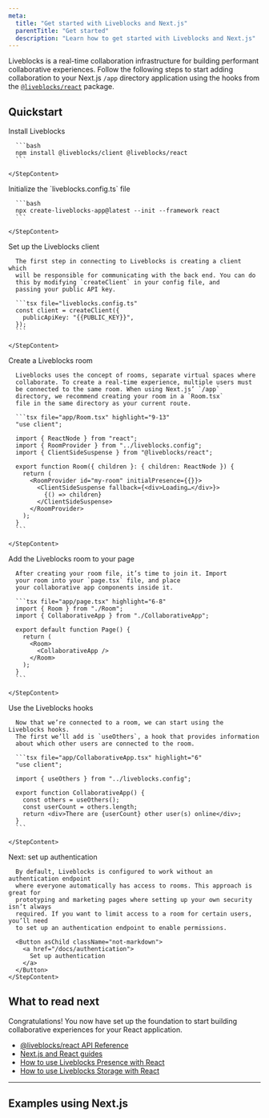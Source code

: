 ```yaml
---
meta:
  title: "Get started with Liveblocks and Next.js"
  parentTitle: "Get started"
  description: "Learn how to get started with Liveblocks and Next.js"
---
```


Liveblocks is a real-time collaboration infrastructure for building performant
collaborative experiences. Follow the following steps to start adding
collaboration to your Next.js `/app` directory application using the hooks from
the [`@liveblocks/react`](/docs/api-reference/liveblocks-react) package.

## Quickstart

<Steps>

  <Step>
    <StepTitle>Install Liveblocks</StepTitle>
    <StepContent>

      ```bash
      npm install @liveblocks/client @liveblocks/react
      ```

    </StepContent>

  </Step>
  <Step>
    <StepTitle>Initialize the `liveblocks.config.ts` file</StepTitle>
    <StepContent>

      ```bash
      npx create-liveblocks-app@latest --init --framework react
      ```

    </StepContent>

  </Step>
  <Step>
    <StepTitle>Set up the Liveblocks client</StepTitle>
    <StepContent>

      The first step in connecting to Liveblocks is creating a client which
      will be responsible for communicating with the back end. You can do
      this by modifying `createClient` in your config file, and
      passing your public API key.

      ```tsx file="liveblocks.config.ts"
      const client = createClient({
        publicApiKey: "{{PUBLIC_KEY}}",
      });
      ```

    </StepContent>

  </Step>
  <Step>
    <StepTitle>Create a Liveblocks room</StepTitle>
    <StepContent>

      Liveblocks uses the concept of rooms, separate virtual spaces where
      collaborate. To create a real-time experience, multiple users must
      be connected to the same room. When using Next.js’ `/app`
      directory, we recommend creating your room in a `Room.tsx`
      file in the same directory as your current route.

      ```tsx file="app/Room.tsx" highlight="9-13"
      "use client";

      import { ReactNode } from "react";
      import { RoomProvider } from "../liveblocks.config";
      import { ClientSideSuspense } from "@liveblocks/react";

      export function Room({ children }: { children: ReactNode }) {
        return (
          <RoomProvider id="my-room" initialPresence={{}}>
            <ClientSideSuspense fallback={<div>Loading…</div>}>
              {() => children}
            </ClientSideSuspense>
          </RoomProvider>
        );
      }
      ```

    </StepContent>

  </Step>
  <Step>
    <StepTitle>Add the Liveblocks room to your page</StepTitle>
    <StepContent>

      After creating your room file, it’s time to join it. Import
      your room into your `page.tsx` file, and place
      your collaborative app components inside it.

      ```tsx file="app/page.tsx" highlight="6-8"
      import { Room } from "./Room";
      import { CollaborativeApp } from "./CollaborativeApp";

      export default function Page() {
        return (
          <Room>
            <CollaborativeApp />
          </Room>
        );
      }
      ```

    </StepContent>

  </Step>
  <Step>
    <StepTitle>Use the Liveblocks hooks</StepTitle>
    <StepContent>

      Now that we’re connected to a room, we can start using the Liveblocks hooks.
      The first we’ll add is `useOthers`, a hook that provides information
      about which other users are connected to the room.

      ```tsx file="app/CollaborativeApp.tsx" highlight="6"
      "use client";

      import { useOthers } from "../liveblocks.config";

      export function CollaborativeApp() {
        const others = useOthers();
        const userCount = others.length;
        return <div>There are {userCount} other user(s) online</div>;
      }
      ```

    </StepContent>

  </Step>
  <Step lastStep>
    <StepTitle>Next: set up authentication</StepTitle>
    <StepContent>

      By default, Liveblocks is configured to work without an authentication endpoint
      where everyone automatically has access to rooms. This approach is great for
      prototyping and marketing pages where setting up your own security isn’t always
      required. If you want to limit access to a room for certain users, you’ll need
      to set up an authentication endpoint to enable permissions.

      <Button asChild className="not-markdown">
        <a href="/docs/authentication">
          Set up authentication
        </a>
      </Button>
    </StepContent>

  </Step>
</Steps>

## What to read next

Congratulations! You now have set up the foundation to start building
collaborative experiences for your React application.

- [@liveblocks/react API Reference](/docs/api-reference/liveblocks-react)
- [Next.js and React guides](/docs/guides?technologies=nextjs%2Creact)
- [How to use Liveblocks Presence with React](/docs/guides/how-to-use-liveblocks-presence-with-react)
- [How to use Liveblocks Storage with React](/docs/guides/how-to-use-liveblocks-storage-with-react)

---

## Examples using Next.js

<ListGrid columns={2}>
  <ExampleCard
    example={{
      title: "Collaborative To-do List",
      slug: "collaborative-todo-list/nextjs-todo-list",
      image: "/images/examples/thumbnails/collaborative-todo-list.jpg",
    }}
    technologies={["nextjs", "vuejs", "sveltekit", "solidjs", "javascript"]}
    openInNewWindow
  />
  <ExampleCard
    example={{
      title: "Live Avatar Stack",
      slug: "live-avatar-stack/nextjs-live-avatars",
      image: "/images/examples/thumbnails/live-avatar-stack.jpg",
    }}
    technologies={["nextjs", "nuxtjs", "vuejs", "sveltekit", "solidjs"]}
    openInNewWindow
  />
  <ExampleCard
    example={{
      title: "Collaborative Spreadsheet",
      slug: "collaborative-spreadsheet-advanced/nextjs-spreadsheet-advanced",
      image:
        "/images/examples/thumbnails/collaborative-spreadsheet-advanced.jpg",
      advanced: true,
    }}
    technologies={["nextjs"]}
    openInNewWindow
  />
  <ExampleCard
    example={{
      title: "Collaborative Whiteboard",
      slug: "collaborative-whiteboard-advanced/nextjs-whiteboard-advanced",
      image:
        "/images/examples/thumbnails/collaborative-whiteboard-advanced.jpg",
      advanced: true,
    }}
    technologies={["nextjs"]}
    openInNewWindow
  />
</ListGrid>
